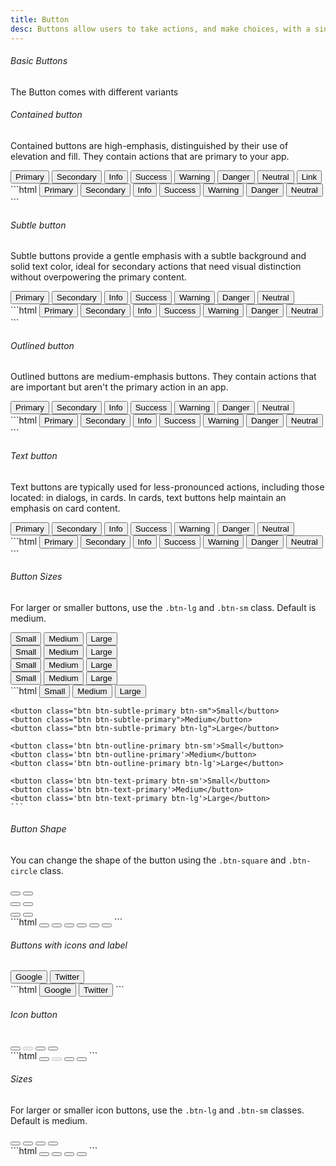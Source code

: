 ```yaml
---
title: Button
desc: Buttons allow users to take actions, and make choices, with a single tap.
---
```


###### Basic Buttons

The Button comes with different variants

###### Contained button

Contained buttons are high-emphasis, distinguished by their use of elevation and fill. They contain actions that are primary to your app.

<Example>
  <div slot="preview" class='not-prose space-x-2 space-y-2'>
    <button class='btn btn-primary'>Primary</button>
    <button class='btn btn-secondary'>Secondary</button>
    <button class='btn btn-info'>Info</button>
    <button class='btn btn-success'>Success</button>
    <button class='btn btn-warning'>Warning</button>
    <button class='btn btn-danger'>Danger</button>
    <button class='btn btn-neutral'>Neutral</button>
    <button class='btn btn-link'>Link</button>
  </div>

  <div slot="code">
  ```html
  <button class='btn btn-primary'>Primary</button>
  <button class='btn btn-secondary'>Secondary</button>
  <button class='btn btn-info'>Info</button>
  <button class='btn btn-success'>Success</button>
  <button class='btn btn-warning'>Warning</button>
  <button class='btn btn-danger'>Danger</button>
  <button class='btn btn-neutral'>Neutral</button>
  ```
  </div>
</Example>

###### Subtle button

Subtle buttons provide a gentle emphasis with a subtle background and solid text color, ideal for secondary actions that need visual distinction without overpowering the primary content.

<Example>
  <div slot="preview" class='not-prose space-x-2 space-y-2'>
    <button class='btn btn-subtle-primary'>Primary</button>
    <button class='btn btn-subtle-secondary'>Secondary</button>
    <button class='btn btn-subtle-info'>Info</button>
    <button class='btn btn-subtle-success'>Success</button>
    <button class='btn btn-subtle-warning'>Warning</button>
    <button class='btn btn-subtle-danger'>Danger</button>
    <button class='btn btn-subtle-neutral'>Neutral</button>
  </div>

  <div slot="code">
  ```html
  <button class='btn btn-subtle-primary'>Primary</button>
  <button class='btn btn-subtle-secondary'>Secondary</button>
  <button class='btn btn-subtle-info'>Info</button>
  <button class='btn btn-subtle-success'>Success</button>
  <button class='btn btn-subtle-warning'>Warning</button>
  <button class='btn btn-subtle-danger'>Danger</button>
  <button class='btn btn-subtle-neutral'>Neutral</button>
  ```
  </div>
</Example>

###### Outlined button

Outlined buttons are medium-emphasis buttons. They contain actions that are important but aren't the primary action in an app.

<Example>
  <div slot="preview" class='not-prose space-x-2 space-y-2'>
    <button class='btn btn-outline-primary'>Primary</button>
    <button class='btn btn-outline-secondary'>Secondary</button>
    <button class='btn btn-outline-info'>Info</button>
    <button class='btn btn-outline-success'>Success</button>
    <button class='btn btn-outline-warning'>Warning</button>
    <button class='btn btn-outline-danger'>Danger</button>
    <button class='btn btn-outline-neutral'>Neutral</button>
  </div>

  <div slot="code">
  ```html
  <button class='btn btn-outline-primary'>Primary</button>
  <button class='btn btn-outline-secondary'>Secondary</button>
  <button class='btn btn-outline-info'>Info</button>
  <button class='btn btn-outline-success'>Success</button>
  <button class='btn btn-outline-warning'>Warning</button>
  <button class='btn btn-outline-danger'>Danger</button>
  <button class='btn btn-outline-neutral'>Neutral</button>
  ```
  </div>
</Example>

###### Text button

Text buttons are typically used for less-pronounced actions, including those located: in dialogs, in cards. In cards, text buttons help maintain an emphasis on card content.

<Example>
  <div slot="preview" class='not-prose space-x-2 space-y-2'>
    <button class='btn btn-text-primary'>Primary</button>
    <button class='btn btn-text-secondary'>Secondary</button>
    <button class='btn btn-text-info'>Info</button>
    <button class='btn btn-text-success'>Success</button>
    <button class='btn btn-text-warning'>Warning</button>
    <button class='btn btn-text-danger'>Danger</button>
    <button class='btn btn-text-neutral'>Neutral</button>
  </div>

  <div slot="code">
  ```html
  <button class='btn btn-text-primary'>Primary</button>
  <button class='btn btn-text-secondary'>Secondary</button>
  <button class='btn btn-text-info'>Info</button>
  <button class='btn btn-text-success'>Success</button>
  <button class='btn btn-text-warning'>Warning</button>
  <button class='btn btn-text-danger'>Danger</button>
  <button class='btn btn-text-neutral'>Neutral</button>
  ```
  </div>
</Example>

###### Button Sizes

For larger or smaller buttons, use the <code>.btn-lg</code> and <code>.btn-sm</code> class. Default is medium.

<Example>
  <div slot="preview" class='not-prose space-y-3'>
    <div class='space-x-2'>
      <button class='btn btn-primary btn-sm'>Small</button>
      <button class='btn btn-primary'>Medium</button>
      <button class='btn btn-primary btn-lg'>Large</button>
    </div>
    <div class='space-x-2'>
      <button class='btn btn-subtle-primary btn-sm'>Small</button>
      <button class='btn btn-subtle-primary'>Medium</button>
      <button class='btn btn-subtle-primary btn-lg'>Large</button>
    </div>
    <div class='space-x-2'>
      <button class='btn btn-outline-primary btn-sm'>Small</button>
      <button class='btn btn-outline-primary'>Medium</button>
      <button class='btn btn-outline-primary btn-lg'>Large</button>
    </div>
    <div class='space-x-2'>
      <button class='btn btn-text-primary btn-sm'>Small</button>
      <button class='btn btn-text-primary'>Medium</button>
      <button class='btn btn-text-primary btn-lg'>Large</button>
    </div>
  </div>

  <div slot="code">
    ```html
    <button class='btn btn-primary btn-sm'>Small</button>
    <button class='btn btn-primary'>Medium</button>
    <button class='btn btn-primary btn-lg'>Large</button>

    <button class="btn btn-subtle-primary btn-sm">Small</button>
    <button class="btn btn-subtle-primary">Medium</button>
    <button class="btn btn-subtle-primary btn-lg">Large</button>

    <button class='btn btn-outline-primary btn-sm'>Small</button>
    <button class='btn btn-outline-primary'>Medium</button>
    <button class='btn btn-outline-primary btn-lg'>Large</button>

    <button class='btn btn-text-primary btn-sm'>Small</button>
    <button class='btn btn-text-primary'>Medium</button>
    <button class='btn btn-text-primary btn-lg'>Large</button>
    ```

  </div>
</Example>

###### Button Shape

You can change the shape of the button using the <code>.btn-square</code> and <code>.btn-circle</code> class.

<Example>
  <div slot="preview" class='not-prose space-y-3'>
    <div class='space-x-2'>
      <button class='btn btn-primary btn-square btn-lg'>
        <span class='icon-[material-symbols--add-circle-outline-rounded] text-2xl'></span>
      </button>
      <button class='btn btn-secondary btn-circle btn-lg'>
        <span class='icon-[material-symbols--add-circle-outline-rounded] text-2xl'></span>
      </button>
    </div>
    <div class='space-x-2'>
      <button class='btn btn-primary btn-square'>
        <span class='icon-[material-symbols--add-circle-outline-rounded] text-xl'></span>
      </button>
      <button class='btn btn-secondary btn-circle'>
        <span class='icon-[material-symbols--add-circle-outline-rounded] text-xl'></span>
      </button>
    </div>
    <div class='space-x-2'>
      <button class='btn btn-primary btn-square btn-sm'>
        <span class='icon-[material-symbols--add-circle-outline-rounded] text-lg'></span>
      </button>
      <button class='btn btn-secondary btn-circle btn-sm'>
        <span class='icon-[material-symbols--add-circle-outline-rounded] text-lg'></span>
      </button>
    </div>
  </div>

  <div slot="code">
  ```html
  <button class='btn btn-primary btn-square btn-lg'>
    <span class='icon-[material-symbols--add-circle-outline-rounded] text-lg'></span>
  </button>
  <button class='btn btn-secondary btn-circle btn-lg'>
    <span class='icon-[material-symbols--add-circle-outline-rounded] text-lg'></span>
  </button>
  <button class='btn btn-primary btn-square'>
    <span class='icon-[material-symbols--add-circle-outline-rounded] text-lg'></span>
  </button>
  <button class='btn btn-secondary btn-circle'>
    <span class='icon-[material-symbols--add-circle-outline-rounded] text-lg'></span>
  </button>
  <button class='btn btn-primary btn-square btn-sm'>
    <span class='icon-[material-symbols--add-circle-outline-rounded]'></span>
  </button>
  <button class='btn btn-secondary btn-circle btn-sm'>
    <span class='icon-[material-symbols--add-circle-outline-rounded]'></span>
  </button>
  ```
  </div>
</Example>

###### Buttons with icons and label

<Example>
  <div slot="preview" class='not-prose space-x-2 flex'>
    <button class='btn btn-danger'><span class='icon-[mingcute--google-fill]'></span>Google</button>
    <button class='btn btn-info'>Twitter<span class='icon-[mingcute--twitter-fill]'></span></button>
  </div>

  <div slot="code">
  ```html
  <button class='btn btn-danger'>
    <span class='icon-[mingcute--google-fill]'></span>
    Google
  </button>
  <button class='btn btn-info'>
    Twitter
    <span class='icon-[mingcute--twitter-fill]'></span>
  </button>
  ```
  </div>
</Example>

###### Icon button

<Example>
  <div slot="preview" class='not-prose space-x-2'>
    <button class='btn btn-icon'>
      <span class='icon-[line-md--heart] text-2xl'></span>
    </button>
    <button class='btn btn-icon' disabled>
      <span class='icon-[line-md--heart] text-2xl'></span>
    </button>
    <button class='btn btn-icon btn-icon-primary'>
      <span class='icon-[tabler--thumb-up] text-2xl'></span>
    </button>
    <button class='btn btn-icon btn-icon-danger'>
      <span class='icon-[line-md--heart] text-2xl'></span>
    </button>
  </div>

  <div slot="code">
  ```html
  <button class='btn btn-icon'>
    <span class='icon-[line-md--heart] text-2xl'></span>
  </button>
  <button class='btn btn-icon' disabled>
    <span class='icon-[line-md--heart] text-2xl'></span>
  </button>
  <button class='btn btn-icon btn-icon-primary'>
    <span class='icon-[tabler--thumb-up] text-2xl'></span>
  </button>
  <button class='btn btn-icon btn-icon-danger'>
    <span class='icon-[line-md--heart] text-2xl'></span>
  </button>
  ```
  </div>
</Example>

###### Sizes

For larger or smaller icon buttons, use the <code>.btn-lg</code> and <code>.btn-sm</code> classes. Default is medium.

<Example>
  <div slot="preview" class='not-prose flex gap-2 items-center'>
    <button class='btn btn-icon btn-sm'>
      <span class='icon-[material-symbols--delete-outline-rounded] text-lg'></span>
    </button>
    <button class='btn btn-icon btn-sm'>
      <span class='icon-[material-symbols--delete-outline-rounded] text-xl'></span>
    </button>
    <button class='btn btn-icon btn-lg'>
      <span class='icon-[material-symbols--delete-outline-rounded] text-2xl'></span>
    </button>
    <button class='btn btn-icon btn-lg'>
      <span class='icon-[material-symbols--delete-outline-rounded] text-3xl'></span>
    </button>
  </div>

  <div slot="code">
  ```html
  <button class='btn btn-icon btn-sm'>
    <span class='icon-[material-symbols--delete-outline-rounded] text-lg'></span>
  </button>
  <button class='btn btn-icon btn-sm'>
    <span class='icon-[material-symbols--delete-outline-rounded] text-xl'></span>
  </button>
  <button class='btn btn-icon btn-lg'>
    <span class='icon-[material-symbols--delete-outline-rounded] text-2xl'></span>
  </button>
  <button class='btn btn-icon btn-lg'>
    <span class='icon-[material-symbols--delete-outline-rounded] text-3xl'></span>
  </button>
  ```
  </div>
</Example>
